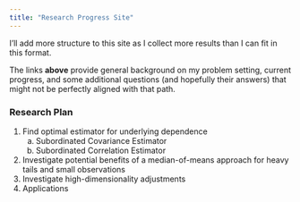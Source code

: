 ```yaml
---
title: "Research Progress Site"
---
```


I'll add more structure to this site as I collect more results than I can fit in this format.

The links **above** provide general background on my problem setting, current progress, and some additional questions (and hopefully their answers) that might not be perfectly aligned with that path.

### Research Plan
1. Find optimal estimator for underlying dependence
    a. Subordinated Covariance Estimator
    b. Subordinated Correlation Estimator
2. Investigate potential benefits of a median-of-means approach for heavy tails and small observations
3. Investigate high-dimensionality adjustments
4. Applications